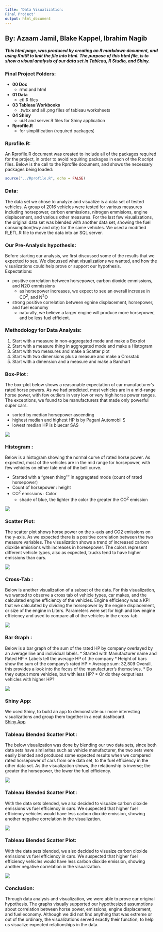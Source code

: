 ```yaml
---
title: 'Data Visualization:   
Final Project'
output: html_document
---  
```

## By: Azaam Jamil, Blake Kappel, Ibrahim Nagib



##### This html page, was produced by creating an R markdown document, and using KnitR to knit the file into html. The purpose of this html file, is to show a visual analysis of our data set in Tableau, R Studio, and Shiny. 

### Final Project Folders:

* **00 Doc**
    + rmd and html
* **01 Data**
    + etl.R files
* **03 Tableau Workbooks**
    + .twbx and all .png files of tableau worksheets
* **04 Shiny**
    + ui.R and server.R files for Shiny application
* **Rprofile.R**
    + for simplification (required packages)


### Rprofile.R:
An Rprofile.R document was created to include all of the packages required for the project, in order to avoid requiring packages in each of the R script files. Below is the call to the Rprofile document, and shows the necessary packages being loaded:


```r
source("../Rprofile.R", echo = FALSE)
```



### Data:
The data set we chose to analyze and visualize is a data set of tested vehicles. A group of 2016 vehicles were tested for various measures including horsepower, carbon emmissions, nitrogen emmisions, engine displacement, and various other measures. For the last few visualizations, the original data set was blended with another data set, showing the fuel consumption(hwy and city) for the same vehicles. We used a modified R_ETL.R file to move the data into an SQL server.


### Our Pre-Analysis hypothesis:
Before starting our analysis, we first discussed some of the results that we expected to see. We discussed what visualizations we wanted, and how the visualizations could help prove or support our hypothesis.   
Expectations: 

* positive correlation between horsepower, carbon dioxide emmissions, and N2O emmissions   
    + as horsepower increases, we expect to see an overall increase in CO^2^, and N^2^O   
* strong positive correlation between egnine displacement, horsepower, and fuel economy   
    + naturally, we believe a larger engine will produce more horsepower, and be less fuel efficient.  

### Methodology for Data Analysis:

1. Start with a	measure	in	non-aggregated mode and make a Boxplot	
2. Start with a measure thing in aggregated mode and make a Histogram	
3. Start with	two measures and make a Scatter plot	
4. Start with	two	dimensions plus	a	measure	and	make a Crosstab	
5. Start with a dimension	and	a	measure and make a Barchart

### Box-Plot :
The box-plot below shows a reasonable expectation of car manufacturer's rated horse powers. As we had predicted, most vehicles are in a mid-range horse power, with few outliers in very low or very high horse power ranges. The exceptions, we found to be manufacturers that made only powerful super cars.

* sorted by median horsepower ascending
* highest median and highest HP is by Pagani Automobil S
* lowest median HP is bluecar SAS

![](../03 Tableau Workbooks/Rated_HP_Boxplot.png)

### Histogram :
Below is a histogram showing the normal curve of rated horse power. As expected, most of the vehicles are in the mid range for horsepower, with few vehicles on either tale end of the bell curve.

* Started with a "green thing"" in aggregated mode (count of rated horsepower)
* Count of horsepower : height
* CO^2^ emissions : Color
    + shade of blue, the lighter the color the greater the CO^2^ emission

![](../03 Tableau Workbooks/Histogram.png)

### Scatter Plot:
The scatter plot shows horse power on the x-axis and CO2 emissions on the y-axis. As we expected there is a positive correlation between the two measure variables. The visualization shows a trend of increased carbon dioxide emissions with increases in horesepower. The colors represent different vehicle types, also as expected, trucks tend to have higher emissions than cars. 

![](../03 Tableau Workbooks/Scatterplot.png)

### Cross-Tab :
Below is another visualization of a subset of the data. For this visualization, we wanted to observe a cross tab of vehicle types, car makes, and the calculated engine efficiency of the vehicles. Engine efficiency was a KPI that we calculated by dividing the horsepower by the engine displacement, or size of the engine in Liters. Parameters were set for high and low engine efficiency and used to compare all of the vehicles in the cross-tab. 

![](../03 Tableau Workbooks/Crosstab.png)

### Bar Graph :
Below is a bar graph of the sum of the rated HP by company overlayed by an average line and individual labels.
* Started with Manufacturer name and Rated HP
* Labels tell the average HP of the company
* Height of bars show the sum of the company's rated HP
* Average sum: 32,809
Overall, this provides a look into the focus of the manufacturer's themselves.
* Do they output more vehicles, but with less HP?
* Or do they output less vehicles with higher HP?

![](../03 Tableau Workbooks/Bar Graph.png)

### Shiny App:
We used Shiny, to build an app to demonstrate our more interesting visualizations and group them together in a neat dashboard.  
[Shiny App](https://kappelblake.shinyapps.io/FinalProject)

### Tableau Blended Scatter Plot :
The below visualization was done by blending our two data sets, since both data sets have similarites such as vehicle manufacturer, the two sets were easily blended and produced some expected results when we compared rated horsepower of cars from one data set, to the fuel efficiency in the other data set. As the visualization shows, the relationship is inverse; the greater the horsepower, the lower the fuel efficiency.

![](../03 Tableau Workbooks/Blending Sheet 1.png)

### Tableau Blended Scatter Plot :
With the data sets blended, we also decided to visuaize carbon dioxide emissions vs fuel efficiency in cars. We suspected that higher fuel efficiency vehicles would have less carbon dioxide emission, showing another negative correlation in the visualization.

![](../03 Tableau Workbooks/Blending Sheet 2.png)

### Tableau Blended Scatter Plot:
With the data sets blended, we also decided to visuaize carbon dioxide emissions vs fuel efficiency in cars. We suspected that higher fuel efficiency vehicles would have less carbon dioxide emission, showing another negative correlation in the visualization.

![](../03 Tableau Workbooks/Blending_Sheet_3.png)

### Conclusion:
Through data analysis and visualization, we were able to prove our original hypothesis. The graphs visually supported our hypothesized assumptions about correlation between horse power, emissions, engine displacement, and fuel economy. Although we did not find anything that was extreme or out of the ordinary, the visualizations served exactly their function, to help us visualize expected relationships in the data.

